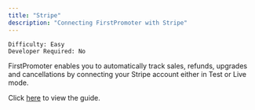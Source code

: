 ```yaml
---
title: "Stripe"
description: "Connecting FirstPromoter with Stripe"
---
```


`Difficulty: Easy` <br/>
`Developer Required: No`


FirstPromoter enables you to automatically track sales, refunds, upgrades and cancellations by connecting your Stripe account either in Test or Live mode.

Click [here](https://login.firstpromoter.com?redirect=%2Fintegration%2Fstripe) to view the guide.